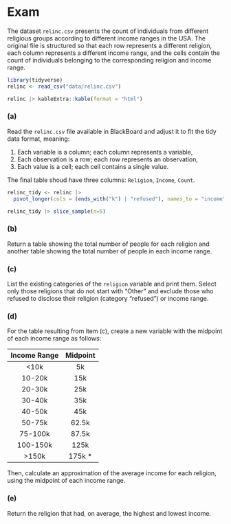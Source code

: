 # Exam

The dataset `relinc.csv` presents the count of individuals from different religious groups according to different income ranges in the USA. The original file is structured so that each row represents a different religion, each column represents a different income range, and the cells contain the count of individuals belonging to the corresponding religion and income range.

```r
library(tidyverse)
relinc <- read_csv("data/relinc.csv")

relinc |> kableExtra::kable(format = "html")
```

### (a) {.unnumbered}

Read the `relinc.csv` file available in BlackBoard
<!-- [here](https://github.com/magnotairone/intro_r_python_en/blob/main/data/gapminder.csv)  -->
and adjust it to fit the tidy data format, meaning:

1.  Each variable is a column; each column represents a variable,
2.  Each observation is a row; each row represents an observation,
3.  Each value is a cell; each cell contains a single value.

The final table shoud have three columns: `Religion`, `Income`, `Count`.  

```r

relinc_tidy <- relinc |> 
  pivot_longer(cols = (ends_with("k") | "refused"), names_to = "income", values_to = "count")

relinc_tidy |> slice_sample(n=5)
```

### (b) {.unnumbered}

Return a table showing the total number of people for each religion and another table showing the total number of people in each income range.

### (c) {.unnumbered}

List the existing categories of the `religion` variable and print them. 
Select only those religions that do not start with "Other" and exclude those who refused to disclose their religion (category "refused") or income range.

### (d) {.unnumbered}

For the table resulting from item (c), create a new variable with the midpoint of each income range as follows:

| Income Range | Midpoint |
|:------------:|:--------:|
|    \<10k     |    5k    |
|    10-20k    |   15k    |
|    20-30k    |   25k    |
|    30-40k    |   35k    |
|    40-50k    |   45k    |
|    50-75k    |  62.5k   |
|   75-100k    |  87.5k   |
|   100-150k   |   125k   |
|    \>150k    | 175k \*  |

Then, calculate an approximation of the average income for each religion, using the midpoint of each income range.

### (e) {.unnumbered}

Return the religion that had, on average, the highest and lowest income.
